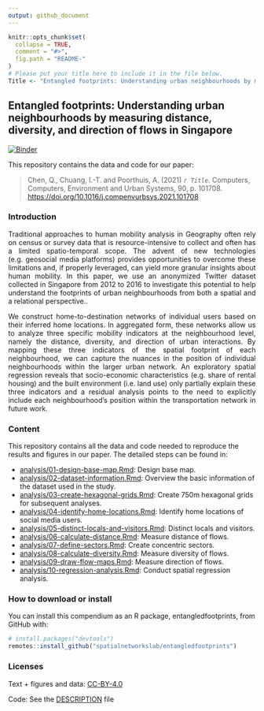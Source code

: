 ```yaml
---
output: github_document
---
```


```r
knitr::opts_chunk$set(
  collapse = TRUE,
  comment = "#>",
  fig.path = "README-"
)
# Please put your title here to include it in the file below.
Title <- "Entangled footprints: Understanding urban neighbourhoods by measuring distance, diversity, and direction of flows in Singapore"
```


## Entangled footprints: Understanding urban neighbourhoods by measuring distance, diversity, and direction of flows in Singapore

[![Binder](https://mybinder.org/badge_logo.svg)](https://mybinder.org/v2/gh/spatialnetworkslab/entangledfootprints/master?urlpath=rstudio)

This repository contains the data and code for our paper:

>  Chen, Q., Chuang, I.-T. and Poorthuis, A. (2021) _`r Title`_. Computers, Computers, Environment and Urban Systems, 90, p. 101708. <https://doi.org/10.1016/j.compenvurbsys.2021.101708>


### Introduction

<div style="text-align: justify">
Traditional approaches to human mobility analysis in Geography often rely on census or survey data that is resource-intensive to collect and often has a limited spatio-temporal scope. The advent of new technologies (e.g. geosocial media platforms) provides opportunities to overcome these limitations and, if properly leveraged, can yield more granular insights about human mobility. In this paper, we use an anonymized Twitter dataset collected in Singapore from 2012 to 2016 to investigate this potential to help understand the footprints of urban neighbourhoods from both a spatial and a relational perspective..
</div>

<div style="text-align: justify">
We construct home-to-destination networks of individual users based on their inferred home locations. In aggregated form, these networks allow us to analyze three specific mobility indicators at the neighbourhood level, namely the distance, diversity, and direction of urban interactions. By mapping these three indicators of the spatial footprint of each neighbourhood, we can capture the nuances in the position of individual neighbourhoods within the larger urban network. An exploratory spatial regression reveals that socio-economic characteristics (e.g. share of rental housing) and the built environment (i.e. land use) only partially explain these three indicators and a residual analysis points to the need to explicitly include each neighbourhood's position within the transportation network in future work.
</div>

### Content 

This repository contains all the data and code needed to reproduce the results and figures in our paper. The detailed steps can be found in:

- [analysis/01-design-base-map.Rmd](analysis/01-design-base-map.md): Design base map.
- [analysis/02-dataset-information.Rmd](analysis/02-dataset-information.md): Overview the basic information of the dataset used in the study. 
- [analysis/03-create-hexagonal-grids.Rmd](analysis/03-create-hexagonal-grids.md): Create 750m hexagonal grids for subsequent analyses.
- [analysis/04-identify-home-locations.Rmd](analysis/04-identify-home-locations.md): Identify home locations of social media users.
- [analysis/05-distinct-locals-and-visitors.Rmd](analysis/05-distinct-locals-and-visitors.md): Distinct locals and visitors.
- [analysis/06-calculate-distance.Rmd](analysis/06-calculate-distance.md): Measure distance of flows.
- [analysis/07-define-sectors.Rmd](analysis/07-define-sectors.md): Create concentric sectors.
- [analysis/08-calculate-diversity.Rmd](analysis/08-calculate-diversity.md): Measure diversity of flows.
- [analysis/09-draw-flow-maps.Rmd](analysis/09-draw-flow-maps.md): Measure direction of flows.
- [analysis/10-regression-analysis.Rmd](analysis/10-regression-analysis.md): Conduct spatial regression analysis.


### How to download or install

You can install this compendium as an R package, entangledfootprints, from GitHub with:

```r
# install.packages("devtools")
remotes::install_github("spatialnetworkslab/entangledfootprints")
```

### Licenses

Text + figures and data:  [CC-BY-4.0](http://creativecommons.org/licenses/by/4.0/)

Code: See the [DESCRIPTION](DESCRIPTION) file
